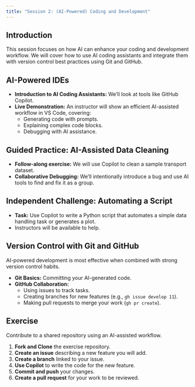 ```yaml
---
title: "Session 2: (AI-Powered) Coding and Development"
---
```


## Introduction

This session focuses on how AI can enhance your coding and development workflow. We will cover how to use AI coding assistants and integrate them with version control best practices using Git and GitHub.

## AI-Powered IDEs

-   **Introduction to AI Coding Assistants:** We'll look at tools like GitHub Copilot.
-   **Live Demonstration:** An instructor will show an efficient AI-assisted workflow in VS Code, covering:
    -   Generating code with prompts.
    -   Explaining complex code blocks.
    -   Debugging with AI assistance.

## Guided Practice: AI-Assisted Data Cleaning

-   **Follow-along exercise:** We will use Copilot to clean a sample transport dataset.
-   **Collaborative Debugging:** We'll intentionally introduce a bug and use AI tools to find and fix it as a group.

## Independent Challenge: Automating a Script

-   **Task:** Use Copilot to write a Python script that automates a simple data handling task or generates a plot.
-   Instructors will be available to help.

## Version Control with Git and GitHub

AI-powered development is most effective when combined with strong version control habits.

-   **Git Basics:** Committing your AI-generated code.
-   **GitHub Collaboration:**
    -   Using issues to track tasks.
    -   Creating branches for new features (e.g., `gh issue develop 11`).
    -   Making pull requests to merge your work (`gh pr create`).

## Exercise

Contribute to a shared repository using an AI-assisted workflow.

1.  **Fork and Clone** the exercise repository.
2.  **Create an issue** describing a new feature you will add.
3.  **Create a branch** linked to your issue.
4.  **Use Copilot** to write the code for the new feature.
5.  **Commit and push** your changes.
6.  **Create a pull request** for your work to be reviewed.

